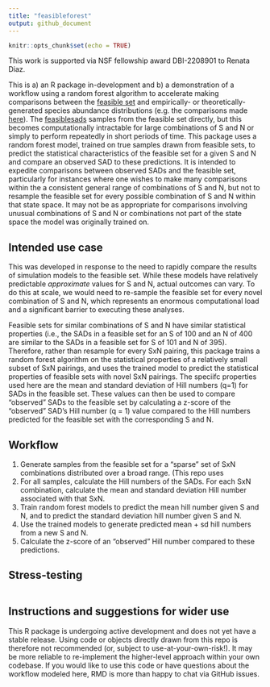 ```yaml
---
title: "feasibleforest"
output: github_document
---
```


```r
knitr::opts_chunk$set(echo = TRUE)
```

This work is supported via NSF fellowship award DBI-2208901 to Renata Diaz.


This is a) an R package in-development and b) a demonstration of a workflow using a random forest algorithm to accelerate making comparisons between the [feasible set](https://onlinelibrary.wiley.com/doi/10.1111/ele.12154) and empirically- or theoretically-generated species abundance distributions (e.g. the comparisons made [here](https://github.com/diazrenata/sad-divergence)). The [feasiblesads](https://github.com/diazrenata/feasiblesads) samples from the feasible set directly, but this becomes computationally intractable for large combinations of S and N or simply to perform repeatedly in short periods of time. This package uses a random forest model, trained on true samples drawn from feasible sets, to predict the statistical characteristics of the feasible set for a given S and N and compare an observed SAD to these predictions. It is intended to expedite comparisons between observed SADs and the feasible set, particularly for instances where one wishes to make many comparisons within the a consistent general range of combinations of S and N, but not to resample the feasible set for every possible combination of S and N within that state space. It may not be as appropriate for comparisons involving unusual combinations of S and N or combinations not part of the state space the model was originally trained on. 

## Intended use case

This was developed in response to the need to rapidly compare the results of simulation models to the feasible set. While these models have relatively predictable _approximate_ values for S and N, actual outcomes can vary. To do this at scale, we would need to re-sample the feasible set for every novel combination of S and N, which represents an enormous computational load and a significant barrier to executing these analyses. 

Feasible sets for similar combinations of S and N have similar statistical properties (i.e., the SADs in a feasible set for an S of 100 and an N of 400 are similar to the SADs in a feasible set for S of 101 and N of 395). Therefore, rather than resample for every SxN pairing,  this package trains a random forest algorithm on the statistical properties of a relatively small subset of SxN pairings, and uses the trained model to predict the statistical properties of feasible sets with novel SxN pairings. The speciifc properties used here are the mean and standard deviation of Hill numbers (q=1) for SADs in the feasible set. These values can then be used to compare "observed" SADs to the feasible set by calculating a z-score of the "observed" SAD's Hill number (q = 1) value compared to the Hill numbers predicted for the feasible set with the corresponding S and N.


## Workflow

1. Generate samples from the feasible set for a "sparse" set of SxN combinations distributed over a broad range. (This repo uses 
2. For all samples, calculate the Hill numbers of the SADs. For each SxN combination, calculate the mean and standard deviation Hill number associated with that SxN.
3. Train random forest models to predict the mean hill number given S and N, and to predict the standard deviation hill number given S and N.
4. Use the trained models to generate predicted mean + sd hill numbers from a new S and N.
5. Calculate the z-score of an "observed" Hill number compared to these predictions.


## Stress-testing

```r



```

## Instructions and suggestions for wider use

This R package is undergoing active development and does not yet have a stable release. Using code or objects directly drawn from this repo is therefore not recommended (or, subject to use-at-your-own-risk!). It may be more reliable to re-implement the higher-level approach within your own codebase. If you would like to use this code or have questions about the workflow modeled here, RMD is more than happy to chat via GitHub issues. 




